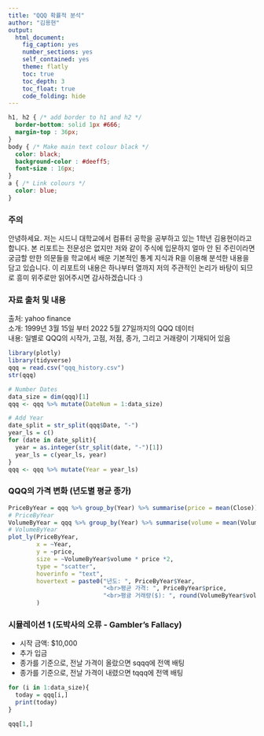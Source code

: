 ```yaml
---
title: "QQQ 확률적 분석"
author: "김용현"
output:
  html_document:
    fig_caption: yes
    number_sections: yes
    self_contained: yes
    theme: flatly
    toc: true
    toc_depth: 3
    toc_float: true
    code_folding: hide
---
```


```css
h1, h2 { /* add border to h1 and h2 */
  border-bottom: solid 1px #666;
  margin-top : 36px;
}
body { /* Make main text colour black */
  color: black;
  background-color : #deeff5;
  font-size : 16px;
}
a { /* Link colours */
  color: blue;
}
```


### 주의
안녕하세요. 저는 시드니 대학교에서 컴퓨터 공학을 공부하고 있는 1학년 김용현이라고 합니다. 본 리포트는 전문성은 없지만 저와 같이 주식에 입문하지 얼마 안 된 주린이라면 궁금할 만한 의문들을 학교에서 배운 기본적인 통계 지식과 R을 이용해 분석한 내용을 담고 있습니다. 이 리포트의 내용은 하나부터 열까지 저의 주관적인 논리가 바탕이 되므로 흥미 위주로만 읽어주시면 감사하겠습니다 :)

### 자료 출처 및 내용
출처: yahoo finance <br>
소개: 1999년 3월 15일 부터 2022 5월 27일까지의 QQQ 데이터 <br>
내용: 일별로 QQQ의 시작가, 고점, 저점, 종가, 그리고 거래량이 기재되어 있음 <br>

```r
library(plotly)
library(tidyverse)
qqq = read.csv("qqq_history.csv")
str(qqq)

# Number Dates
data_size = dim(qqq)[1]
qqq <- qqq %>% mutate(DateNum = 1:data_size)

# Add Year
date_split = str_split(qqq$Date, "-")
year_ls = c()
for (date in date_split){
  year = as.integer(str_split(date, "-")[1])
  year_ls = c(year_ls, year)
}
qqq <- qqq %>% mutate(Year = year_ls)
```


### QQQ의 가격 변화 (년도별 평균 종가)
```r
PriceByYear = qqq %>% group_by(Year) %>% summarise(price = mean(Close))
# PriceByYear
VolumeByYear = qqq %>% group_by(Year) %>% summarise(volume = mean(Volume))
# VolumeByYear
plot_ly(PriceByYear,
        x = ~Year,
        y = ~price,
        size = ~VolumeByYear$volume * price *2,
        type = "scatter",
        hoverinfo = "text",
        hovertext = paste0("년도: ", PriceByYear$Year,
                           "<br>평균 가격: ", PriceByYear$price,
                           "<br>평귱 거래량($): ", round(VolumeByYear$volume * PriceByYear$price / 1000000), "M")
        )


```


### 시뮬레이션 1 (도박사의 오류 - Gambler's Fallacy)

- 시작 금액: $10,000
- 추가 입금
- 종가를 기준으로, 전날 가격이 올랐으면 sqqq에 전액 배팅
- 종가를 기준으로, 전날 가격이 내렸으면 tqqq에 전액 배팅

```r
for (i in 1:data_size){
  today = qqq[i,]
  print(today)
}

qqq[1,]


```


